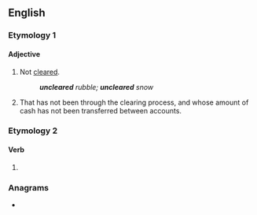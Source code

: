 ==English==

===Etymology 1===
{{prefix|en|un|cleared}}

====Adjective====
{{en-adj|-}}

# Not [[cleared]].
#: '''''uncleared''' rubble; '''uncleared''' snow''
# {{lb|en|of a cheque}} That has not been through the clearing process, and whose amount of cash has not been transferred between accounts.

===Etymology 2===

====Verb====
{{head|en|verb form}}

# {{en-past of|unclear}}

===Anagrams===
* {{anagrams|en|a=acdeelnru|Aden ulcer|undeclare}}
